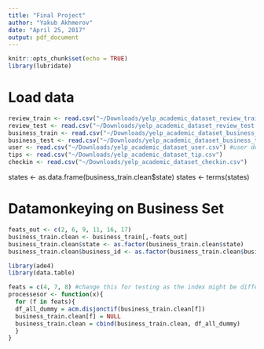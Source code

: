 ```yaml
---
title: "Final Project"
author: "Yakub Akhmerov"
date: "April 25, 2017"
output: pdf_document
---
```


```r
knitr::opts_chunk$set(echo = TRUE)
library(lubridate)
```

# Load data
```r
review_train <- read.csv("~/Downloads/yelp_academic_dataset_review_train.csv") #reviews
review_test <- read.csv("~/Downloads/yelp_academic_dataset_review_test.csv") #reviews
business_train <- read.csv("~/Downloads/yelp_academic_dataset_business_train.csv") #business
business_test <- read.csv("~/Downloads/yelp_academic_dataset_business_test.csv") #business
user <- read.csv("~/Downloads/yelp_academic_dataset_user.csv") #user description and identity 
tips <- read.csv("~/Downloads/yelp_academic_dataset_tip.csv")
checkin <- read.csv("~/Downloads/yelp_academic_dataset_checkin.csv")
```


states <- as.data.frame(business_train.clean$state)
states <- terms(states)

# Datamonkeying on Business Set
```r
feats_out <- c(2, 6, 9, 11, 16, 17)
business_train.clean <- business_train[,-feats_out]
business_train.clean$state <- as.factor(business_train.clean$state)
business_train.clean$business_id <- as.factor(business_train.clean$business_id)

library(ade4)
library(data.table)

feats = c(4, 7, 8) #change this for testing as the index might be different
processesor <- function(x){
  for (f in feats){
  df_all_dummy = acm.disjonctif(business_train.clean[f])
  business_train.clean[f] = NULL
  business_train.clean = cbind(business_train.clean, df_all_dummy)
  }
}
```